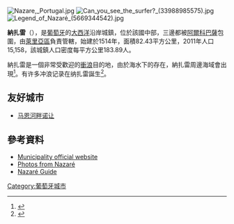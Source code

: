 [[Image:Nazare,_Portugal.jpg|right]]
[[File:Can_you_see_the_surfer?_(33988985575).jpg|thumb]]
[[Image:Legend_of_Nazaré_(5669344542).jpg|thumb]]

{{Coord|39|36|N|9|4|W|display=title}}

'''納扎雷'''（{{lang-pt|Nazaré}}），是[[葡萄牙|葡萄牙]]的[[大西洋|大西洋]]沿岸城鎮，位於該國中部，三邊都被[[阿爾科巴薩|阿爾科巴薩]]包圍，由[[萊里亞區|萊里亞區]]負責管轄，始建於1514年，面積82.43平方公里，2011年人口15,158，該城鎮人口密度每平方公里183.89人。

納扎雷是一個非常受歡迎的[[衝浪|衝浪]]目的地，由於海水下{{en-link|納扎雷峽谷|Nazaré Canyon}}的存在，納扎雷周邊海域會出現{{en-link|巨浪|Breaking wave}}<ref>{{cite web |url=https://www.bbc.co.uk/news/world-us-canada-18036392 |title=Hawaiian surfer breaks wave-riding record at Nazare, Portugal |publisher=BBC News |date=2012-05-11 |accessdate=2012-08-22 |archive-date=2020-11-12 |archive-url=https://web.archive.org/web/20201112022028/https://www.bbc.co.uk/news/world-us-canada-18036392 |dead-url=no }}</ref>。有许多冲浪记录在纳扎雷誕生<ref>{{cite web |url=http://losangeles.cbslocal.com/2012/05/08/mcnamara-claims-record-for-biggest-wave-ever-surfed/ |title=McNamara Claims Record For Biggest Wave Ever Surfed |publisher=CBS Los Angeles |date=2012-05-08 |accessdate=2012-08-22 |archive-date=2020-11-28 |archive-url=https://web.archive.org/web/20201128174806/https://losangeles.cbslocal.com/2012/05/08/mcnamara-claims-record-for-biggest-wave-ever-surfed/ |dead-url=no }}</ref>。

==友好城市==
* {{FRA}} [[马恩河畔诺让|马恩河畔诺让]]

==參考資料==
*[http://www.cm-nazare.pt Municipality official website] {{Wayback|url=http://www.cm-nazare.pt/ |date=20150406053649 }}
*[http://www.flickr.com/photos/vitor107/sets/1586483/ Photos from Nazaré] {{Wayback|url=http://www.flickr.com/photos/vitor107/sets/1586483/ |date=20070513161515 }}
*[https://web.archive.org/web/20150112004530/http://www.holidays-portugal.eu/en/nazare-c-211-2--189--6.html Nazaré Guide]
{{Reflist}}
{{Portugal-geo-stub}}
[[Category:葡萄牙城市|Category:葡萄牙城市]]